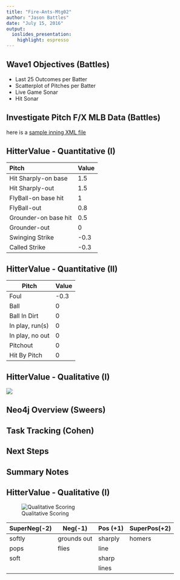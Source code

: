 ```yaml
---
title: "Fire-Ants-Mtg02"
author: "Jason Battles"
date: "July 15, 2016"
output: 
  ioslides_presentation: 
    highlight: espresso
---
```


## Wave1 Objectives (Battles)
- Last 25 Outcomes per Batter
- Scatterplot of Pitches per Batter
- Live Game Sonar
- Hit Sonar

## Investigate Pitch F/X MLB Data (Battles)

here is a [sample inning XML file](sample-data/gid_2015_09_05_texmlb_anamlb_1/inning/inning_all.xml)

## HitterValue - Quantitative (I)
Pitch               Value
--------            --------
Hit Sharply-on base 1.5
Hit Sharply-out     1.5
FlyBall-on base hit 1
FlyBall-out         0.8
Grounder-on base hit0.5
Grounder-out        0
Swinging Strike     -0.3
Called Strike       -0.3

## HitterValue - Quantitative (II)
Pitch           Value 
-----           -----
Foul            -0.3
Ball            0
Ball In Dirt    0
In play, run(s) 0
In play, no out 0   
Pitchout        0
Hit By Pitch    0

## HitterValue - Qualitative (I)
![](images/HitterVal-QualitativeScoring.jpg)
                                
## Neo4j Overview (Sweers)

## Task Tracking (Cohen)


## Next Steps


## Summary Notes

## HitterValue - Qualitative (I)
![Qualitative Scoring](images/HitterVal-QualitativeScoring.jpg)

SuperNeg(-2)    Neg(-1)         Pos (+1)    SuperPos(+2)
--------        ---             -----       ------- 
softly          grounds out     sharply     homers
pops            flies           line
soft                            sharp
                                lines
                                
